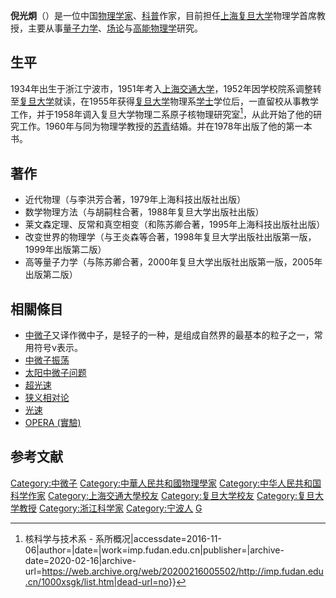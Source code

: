 '''倪光炯'''（{{bd|1934年|12月29日||}}）是一位中国[[物理学家|物理学家]]、[[科普|科普]]作家，目前担任[[上海|上海]][[复旦大学|复旦大学]]物理学首席教授，主要从事[[量子力学|量子力学]]、[[量子场论|场论]]与[[高能物理学|高能物理学]]研究。

==生平==
1934年出生于浙江宁波市，1951年考入[[上海交通大学|上海交通大学]]，1952年因学校院系调整转至[[复旦大学|复旦大学]]就读，在1955年获得[[复旦大学|复旦大学]]物理系[[学士|学士]]学位后，一直留校从事教学工作，并于1958年调入复旦大学物理二系原子核物理研究室<ref>{{Cite web|url=http://imp.fudan.edu.cn/1000xsgk/list.htm|title=复旦大学现代物理研究所{{!}}核科学与技术系 - 系所概况|accessdate=2016-11-06|author=|date=|work=imp.fudan.edu.cn|publisher=|archive-date=2020-02-16|archive-url=https://web.archive.org/web/20200216005502/http://imp.fudan.edu.cn/1000xsgk/list.htm|dead-url=no}}</ref>，从此开始了他的研究工作。1960年与同为物理学教授的[[苏青_(物理学家)|苏青]]结婚。并在1978年出版了他的第一本书。

== 著作 ==
* 近代物理（与李洪芳合著，1979年上海科技出版社出版）
* 数学物理方法（与胡嗣柱合著，1988年复旦大学出版社出版）
* 莱文森定理、反常和真空相变（和陈苏卿合著，1995年上海科技出版社出版）
* 改变世界的物理学（与王炎森等合著，1998年复旦大学出版社出版第一版，1999年出版第二版）
* 高等量子力学（与陈苏卿合著，2000年复旦大学出版社出版第一版，2005年出版第二版）

== 相關條目 ==
* [[中微子|中微子]]又译作微中子，是轻子的一种，是组成自然界的最基本的粒子之一，常用符号ν表示。
* [[中微子振荡|中微子振荡]]
* [[太阳中微子问题|太阳中微子问题]]
* [[超光速|超光速]]
* [[狭义相对论|狭义相对论]]
* [[光速|光速]]
* [[OPERA_(實驗)|OPERA (實驗)]]

== 参考文献 ==
{{reflist}}

{{DEFAULTSORT:N}}
[[Category:中微子|Category:中微子]]
[[Category:中華人民共和國物理學家|Category:中華人民共和國物理學家]]
[[Category:中华人民共和国科学作家|Category:中华人民共和国科学作家]]
[[Category:上海交通大學校友|Category:上海交通大學校友]]
[[Category:复旦大学校友|Category:复旦大学校友]]
[[Category:复旦大学教授|Category:复旦大学教授]]
[[Category:浙江科学家|Category:浙江科学家]]
[[Category:宁波人|Category:宁波人]]
[[Category:倪姓|G]]